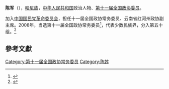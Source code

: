 {{Otheruses|陈军 (消歧义)}}
'''陈军'''（{{bd|1965年||}}），[[哈尼族|哈尼族]]，[[中华人民共和国|中华人民共和国]]政治人物、[[第十一届全国政协委员|第十一届全国政协委员]]。

加入[[中国国民党革命委员会|中国国民党革命委员会]]，担任十一届全国政协常务委员、云南省红河州政协副主席。2008年，当选第十一届全国政协常务委员<ref>{{cite news|title=第十一届全国政协委员名单|url=http://www.indaa.com.cn/zt/2009qglh/zxzs/200903/t20090303_127573.html|accessdate=2013-04-09|newspaper=新华社北京1月25日电 中国人民政治协商会议第十一届全国委员会委员名单(共2237人，2008年1月25日政协第十届全国委员会常务委员会第二十次会议通过)|date=2008年1月25日|deadurl=yes|archiveurl=https://web.archive.org/web/20130928014403/http://www.indaa.com.cn/zt/2009qglh/zxzs/200903/t20090303_127573.html|archivedate=2013年9月28日}}</ref>，代表少数民族界，分入第五十组。<ref>{{cite news|title=全国政协信息-陈军|url=http://www.cppcc.gov.cn/CMS/wylibary/showJcwyxtInfoWylibary.action?tabJcwyxt.guid=11W0017590&wytype=wjwy|accessdate=2013-04-09|newspaper=全国政协委员会}}</ref>

==參考文獻==
{{reflist}}

{{中国政治人物小作品}}
[[Category:第十一届全国政协常务委员|Category:第十一届全国政协常务委员]]
[[Category:陈姓|Category:陈姓]]